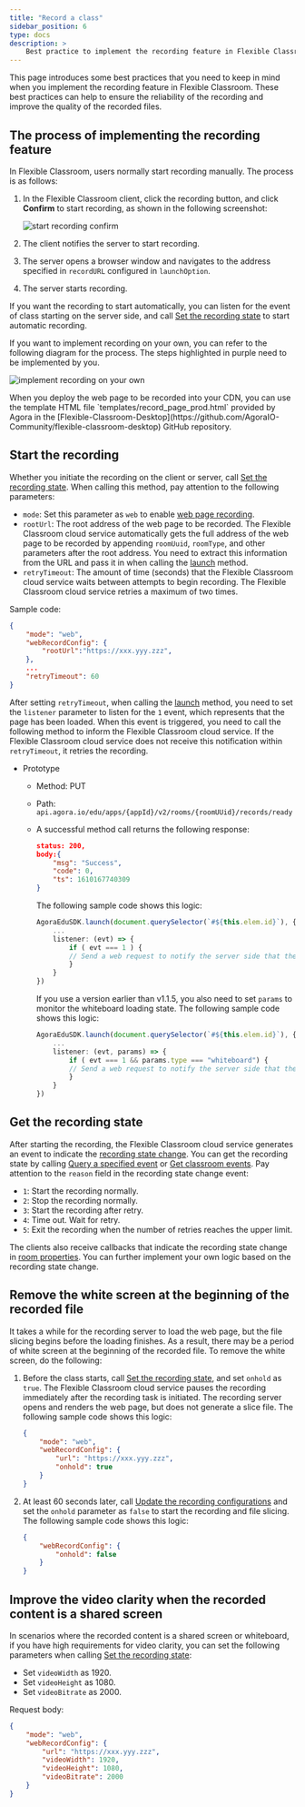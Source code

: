 ```yaml
---
title: "Record a class"
sidebar_position: 6
type: docs
description: >
    Best practice to implement the recording feature in Flexible Classroom
---
```


This page introduces some best practices that you need to keep in mind when you implement the recording feature in Flexible Classroom. These best practices can help to ensure the reliability of the recording and improve the quality of the recorded files.

## The process of implementing the recording feature

In Flexible Classroom, users normally start recording manually. The process is as follows:
1. In the Flexible Classroom client, click the recording button, and click **Confirm** to start recording, as shown in the following screenshot:

    ![start recording confirm](https://web-cdn.agora.io/docs-files/1664435632304)

1. The client notifies the server to start recording.
1. The server opens a browser window and navigates to the address specified in `recordURL` configured in `launchOption`.
1. The server starts recording.

If you want the recording to start automatically, you can listen for the event of class starting on the server side, and call [Set the recording state](../reference/classroom-api#set-the-recording-state) to start automatic recording.

If you want to implement recording on your own, you can refer to the following diagram for the process. The steps highlighted in purple need to be implemented by you.

![implement recording on your own](https://web-cdn.agora.io/docs-files/1638259107675)

<PlatformWrapper notAllowed="android">
<PlatformWrapper notAllowed="ios">
When you deploy the web page to be recorded into your CDN, you can use the template HTML file `templates/record_page_prod.html` provided by Agora in the [Flexible-Classroom-Desktop](https://github.com/AgoraIO-Community/flexible-classroom-desktop) GitHub repository.
</PlatformWrapper>
</PlatformWrapper>

## Start the recording

Whether you initiate the recording on the client or server, call [Set the recording state](../reference/classroom-api#set-the-recording-state). When calling this method, pay attention to the following parameters:

- `mode`: Set this parameter as `web` to enable [web page recording](../../cloud-recording/develop/webpage-mode).
- `rootUrl`: The root address of the web page to be recorded. The Flexible Classroom cloud service automatically gets the full address of the web page to be recorded by appending `roomUuid`, `roomType`, and other parameters after the root address. You need to extract this information from the URL and pass it in when calling the [launch](../reference/classroom-sdk#launch) method.
- `retryTimeout`: The amount of time (seconds) that the Flexible Classroom cloud service waits between attempts to begin recording. The Flexible Classroom cloud service retries a maximum of two times.

Sample code:

```json
{
    "mode": "web",
    "webRecordConfig": {
        "rootUrl":"https://xxx.yyy.zzz",
    },
    ...
    "retryTimeout": 60
}
```

After setting `retryTimeout`, when calling the [launch](../reference/classroom-sdk#launch) method, you need to set the `listener` parameter to listen for the `1` event, which represents that the page has been loaded. When this event is triggered, you need to call the following method to inform the Flexible Classroom cloud service. If the Flexible Classroom cloud service does not receive this notification within `retryTimeout`, it retries the recording.

- Prototype

  - Method: PUT
  - Path: `api.agora.io/edu/apps/{appId}/v2/rooms/{roomUUid}/records/ready`
  - A successful method call returns the following response:

    ```json
    status: 200,
    body:{
        "msg": "Success",
        "code": 0,
        "ts": 1610167740309
    }
    ```

    The following sample code shows this logic:

    ```typescript
    AgoraEduSDK.launch(document.querySelector(`#${this.elem.id}`), {
        ...
        listener: (evt) => {
            if ( evt === 1 ) {
            // Send a web request to notify the server side that the recording page was fully loaded.
            }
        }
    })
    ```

    If you use a version earlier than v1.1.5, you also need to set `params` to monitor the whiteboard loading state. The following sample code shows this logic:

    ```typescript
    AgoraEduSDK.launch(document.querySelector(`#${this.elem.id}`), {
        ...
        listener: (evt, params) => {
            if ( evt === 1 && params.type === "whiteboard") {
            // Send a web request to notify the server side that the recording page was fully loaded.
            }
        }
    })
    ```

## Get the recording state

After starting the recording, the Flexible Classroom cloud service generates an event to indicate the [recording state change](../reference/classroom-api#the-recording-state-changes). You can get the recording state by calling [Query a specified event](../reference/classroom-api#query-a-specified-event) or [Get classroom events](../reference/classroom-api#get-classroom-events). Pay attention to the `reason` field in the recording state change event:

- `1`: Start the recording normally.
- `2`: Stop the recording normally.
- `3`: Start the recording after retry.
- `4`: Time out. Wait for retry.
- `5`: Exit the recording when the number of retries reaches the upper limit.

The clients also receive callbacks that indicate the recording state change in [room properties](../reference/classroom-api#the-recording-state-changes). You can further implement your own logic based on the recording state change.


## Remove the white screen at the beginning of the recorded file

It takes a while for the recording server to load the web page, but the file slicing begins before the loading finishes. As a result, there may be a period of white screen at the beginning of the recorded file. To remove the white screen, do the following:

1. Before the class starts, call [Set the recording state](../reference/classroom-api#set-the-recording-state), and set `onhold` as `true`. The Flexible Classroom cloud service pauses the recording immediately after the recording task is initiated. The recording server opens and renders the web page, but does not generate a slice file. The following sample code shows this logic:

   ```json
   {
       "mode": "web",
       "webRecordConfig": {
           "url": "https://xxx.yyy.zzz",
           "onhold": true
       }
   }
   ```

2. At least 60 seconds later, call [Update the recording configurations](../reference/classroom-api#update-the-recording-configurations) and set the `onhold` parameter as `false` to start the recording and file slicing. The following sample code shows this logic:

   ```json
   {
       "webRecordConfig": {
           "onhold": false
       }
   }
   ```

## Improve the video clarity when the recorded content is a shared screen

In scenarios where the recorded content is a shared screen or whiteboard, if you have high requirements for video clarity, you can set the following parameters when calling [Set the recording state](../reference/classroom-api#set-the-recording-state):

- Set `videoWidth` as 1920.
- Set `videoHeight` as 1080.
- Set `videoBitrate` as 2000.

Request body:

```json
{
    "mode": "web",
    "webRecordConfig": {
        "url": "https://xxx.yyy.zzz",
        "videoWidth": 1920,
        "videoHeight": 1080,
        "videoBitrate": 2000
    }
}
```
